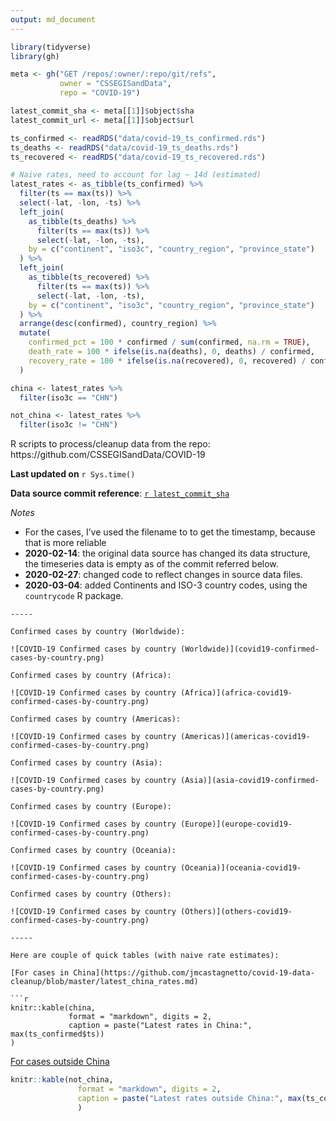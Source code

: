 ```yaml
---
output: md_document
---
```


```r
library(tidyverse)
library(gh)

meta <- gh("GET /repos/:owner/:repo/git/refs",
           owner = "CSSEGISandData",
           repo = "COVID-19")

latest_commit_sha <- meta[[1]]$object$sha
latest_commit_url <- meta[[1]]$object$url

ts_confirmed <- readRDS("data/covid-19_ts_confirmed.rds")
ts_deaths <- readRDS("data/covid-19_ts_deaths.rds")
ts_recovered <- readRDS("data/covid-19_ts_recovered.rds")

# Naive rates, need to account for lag ~ 14d (estimated)
latest_rates <- as_tibble(ts_confirmed) %>%
  filter(ts == max(ts)) %>%
  select(-lat, -lon, -ts) %>%
  left_join(
    as_tibble(ts_deaths) %>%
      filter(ts == max(ts)) %>%
      select(-lat, -lon, -ts),
    by = c("continent", "iso3c", "country_region", "province_state")
  ) %>%
  left_join(
    as_tibble(ts_recovered) %>%
      filter(ts == max(ts)) %>%
      select(-lat, -lon, -ts),
    by = c("continent", "iso3c", "country_region", "province_state")
  ) %>%
  arrange(desc(confirmed), country_region) %>%
  mutate(
    confirmed_pct = 100 * confirmed / sum(confirmed, na.rm = TRUE),
    death_rate = 100 * ifelse(is.na(deaths), 0, deaths) / confirmed,
    recovery_rate = 100 * ifelse(is.na(recovered), 0, recovered) / confirmed
  )

china <- latest_rates %>%
  filter(iso3c == "CHN")

not_china <- latest_rates %>%
  filter(iso3c != "CHN")
```


R scripts to process/cleanup data from the repo: https://github.com/CSSEGISandData/COVID-19

**Last updated on** `r Sys.time()`

**Data source commit reference**: [`r latest_commit_sha`](`r latest_commit_url`) 

*Notes*

  - For the cases, I've used the filename to to get the timestamp, because that is more reliable
  - **2020-02-14**: the original data source has changed its data structure, the timeseries data is empty as of the commit referred below.
  - **2020-02-27**: changed code to reflect changes in source data files.
  - **2020-03-04**: added Continents and ISO-3 country codes, using the `countrycode` R package.



```
-----

Confirmed cases by country (Worldwide):

![COVID-19 Confirmed cases by country (Worldwide)](covid19-confirmed-cases-by-country.png)

Confirmed cases by country (Africa):

![COVID-19 Confirmed cases by country (Africa)](africa-covid19-confirmed-cases-by-country.png)

Confirmed cases by country (Americas):

![COVID-19 Confirmed cases by country (Americas)](americas-covid19-confirmed-cases-by-country.png)

Confirmed cases by country (Asia):

![COVID-19 Confirmed cases by country (Asia)](asia-covid19-confirmed-cases-by-country.png)

Confirmed cases by country (Europe):

![COVID-19 Confirmed cases by country (Europe)](europe-covid19-confirmed-cases-by-country.png)

Confirmed cases by country (Oceania):

![COVID-19 Confirmed cases by country (Oceania)](oceania-covid19-confirmed-cases-by-country.png)

Confirmed cases by country (Others):

![COVID-19 Confirmed cases by country (Others)](others-covid19-confirmed-cases-by-country.png)

-----

Here are couple of quick tables (with naive rate estimates):

[For cases in China](https://github.com/jmcastagnetto/covid-19-data-cleanup/blob/master/latest_china_rates.md)

```r
knitr::kable(china,
             format = "markdown", digits = 2,
             caption = paste("Latest rates in China:", max(ts_confirmed$ts))
)
```

[For cases outside China](https://github.com/jmcastagnetto/covid-19-data-cleanup/blob/master/latest_not_china_rates.md) 

```r
knitr::kable(not_china,
               format = "markdown", digits = 2,
               caption = paste("Latest rates outside China:", max(ts_confirmed$ts))
               )
```

